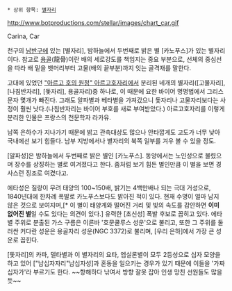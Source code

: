  * 상위 항목: [[별자리]]

http://www.botproductions.com/stellar/images/chart_car.gif

Carina, Car

천구의 [[남반구]]에 있는 [별자리], 밤하늘에서 두번째로 밝은 별 [카노푸스]가 있는 별자리이다. 참고로 [[용골]](龍骨)이란 배의 세로강도를 책임지는 중요 부분으로, 선체의 중심선을 따라 배 밑을 뱃머리부터 고물(배의 끝부분)까지 잇는 골격재를 말한다.

고대에 있었던 [["아르고 호의 원정" 아르고호]]자리에서 분리된 네개의 별자리([고물자리], [나침반자리], [돛자리], 용골자리)중 하나로, 이 때문에 요한 바이어 명명법에서 그리스 문자 몇개가 빠진다. 그래도 알파별과 베타별을 가져갔으니 돛자리나 고물자리보다는 사정이 훨씬 낫다.(나침반자리는 바이어 부호를 새로 부여받았다.) 아르고호자리를 이렇게 분리한 인물은 프랑스의 천문학자 라카유.

남쪽 은하수가 지나가기 때문에 밝고 관측대상도 많으나 안타깝게도 고도가 너무 낮아 국내에선 보기 힘들다. 남부 지방에서나 별자리의 북쪽 일부를 겨우 볼 수 있을 정도.

[알파성]은 밤하늘에서 두번째로 밝은 별인 [카노푸스]. 동양에서는 노인성으로 불렸으며 장수를 상징하는 별로 여겨졌다고 한다. 좀처럼 보기 힘든 별인만큼 이 별을 보면 경사스런 징조로 여겼다고.

에타성은 질량이 무려 태양의 100~150배, 밝기는 4백만배나 되는 극대 거성으로, 1840년대에 한차례 폭발로 카노푸스보다도 밝아진 적이 있다. 현재 수명이 얼마 남지 않은 것으로 보여지며,[* 이 별이 태양계와 떨어진 거리 및 빛의 속도를 감안하면 '''이미 없어진 별'''일 수도 있다는 의견이 있다.] 유력한 [초신성] 폭발 후보로 꼽히고 있다. 에타별 주위로 분출된 가스 구름은 이른바 '호문쿨루스 성운'으로 불리고, 또한 그 주위를 둘러싼 커다란 성운은 용골자리 성운(NGC 3372)로 불리며, [우리 은하]에서 가장 큰 성운로 꼽힌다.

[돛자리]의 카파, 델타별과 이 별자리의 요타, 엡실론별이 모두 2등성으로 십자 모양을 하고 있어 ["남십자자리"남십자성]과 혼동을 일으키는 경우가 있기 때문에 이들을 '가짜 십자가'라 부르기도 한다. ~~항해하다 낚여서 방향 잘못 잡아 인생 망친 선원들도 많을 듯~~
